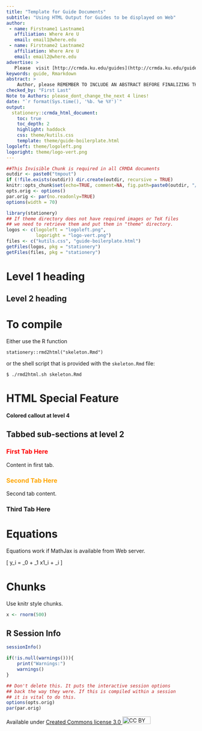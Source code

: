 ```yaml
---
title: "Template for Guide Documents"
subtitle: "Using HTML Output for Guides to be displayed on Web"
author:
 - name: Firstname1 Lastname1
   affiliation: Where Are U
   email: email1@where.edu
 - name: Firstname2 Lastname2
   affiliation: Where Are U
   email: email2@where.edu
advertise: >
   Please  visit [http://crmda.ku.edu/guides](http://crmda.ku.edu/guides) 
keywords: guide, Rmarkdown
abstract: >
    Author, please REMEMBER TO INCLUDE AN ABSTRACT BEFORE FINALIZING THIS DOCUMENT!
checked_by: "First Last"
Note to Authors: please_dont_change_the_next 4 lines!
date: "`r format(Sys.time(), '%b. %e %Y')`"
output:
  stationery::crmda_html_document:
    toc: true
    toc_depth: 2
    highlight: haddock
    css: theme/kutils.css
    template: theme/guide-boilerplate.html
logoleft: theme/logoleft.png
logoright: theme/logo-vert.png
---
```


```r
##This Invisible Chunk is required in all CRMDA documents
outdir <- paste0("tmpout")
if (!file.exists(outdir)) dir.create(outdir, recursive = TRUE)
knitr::opts_chunk$set(echo=TRUE, comment=NA, fig.path=paste0(outdir, "/p-"))
opts.orig <- options()
par.orig <- par(no.readonly=TRUE)
options(width = 70)
```

```r
library(stationery)
## If theme directory does not have required images or TeX files
## we need to retrieve them and put them in "theme" directory. 
logos <- c(logoleft = "logoleft.png", 
           logoright = "logo-vert.png")
files <- c("kutils.css", "guide-boilerplate.html")
getFiles(logos, pkg = "stationery")
getFiles(files, pkg = "stationery")
```

# Level 1 heading

## Level 2 heading 

# To compile

Either use the R function

```
stationery::rmd2html("skeleton.Rmd")
```

or the shell script that is provided with the `skeleton.Rmd` file:

```
$ ./rmd2html.sh skeleton.Rmd
```

# HTML Special Feature

#### Colored callout at level 4 {.bs-callout .bs-callout-gray}

## Tabbed sub-sections at level 2 {.tabset .tabset-fade}

### <span style="color:red">First Tab Here</span>

Content in first tab. 

### <span style="color:orange">Second Tab Here</span>

Second tab content. 

### Third Tab Here

# Equations

Equations work if MathJax is available from Web server.

\[
y_i = \beta_0 + \beta_1 x1_i + \varepsilon_i
\]


# Chunks

Use knitr style chunks.

```r
x <- rnorm(500)
```

[//]: (All guides must have this as the final stanza)

## R Session Info
```r
sessionInfo()
```

```r
if(!is.null(warnings())){
    print("Warnings:")
    warnings()
}
```

```r
## Don't delete this. It puts the interactive session options
## back the way they were. If this is compiled within a session
## it is vital to do this.
options(opts.orig)
par(par.orig)
```

Available under
[Created Commons license 3.0 <img src="http://crmda.dept.ku.edu/images/cc-3.0.png" alt="CC BY"
style="width: 75px;height: 20px;"/>](http://creativecommons.org/licenses/by/3.0/)

